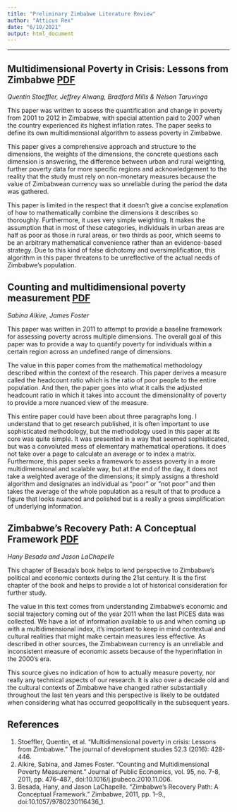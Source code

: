 ```yaml
---
title: "Preliminary Zimbabwe Literature Review"
author: "Atticus Rex"
date: "6/10/2021"
output: html_document
---
```


***
## Multidimensional Poverty in Crisis: Lessons from Zimbabwe [PDF](https://doi-org.ezproxy.lib.vt.edu/10.1080/00220388.2015.1087511)
*Quentin Stoeffler, Jeffrey Alwang, Bradford Mills & Nelson Taruvinga*

This paper was written to assess the quantification and change in poverty from 2001 to 2012 in Zimbabwe, with special attention paid to 2007 when the country experienced its highest inflation rates. The paper seeks to define its own multidimensional algorithm to assess poverty in Zimbabwe.

This paper gives a comprehensive approach and structure to the dimensions, the weights of the dimensions, the concrete questions each dimension is answering, the difference between urban and rural weighting, further poverty data for more specific regions and acknowledgement to the reality that the study must rely on non-monetary measures because the value of Zimbabwean currency was so unreliable during the period the data was gathered.

This paper is limited in the respect that it doesn’t give a concise explanation of how to mathematically combine the dimensions it describes so thoroughly. Furthermore, it uses very simple weighting. It makes the assumption that in most of these categories, individuals in urban areas are half as poor as those in rural areas, or two thirds as poor, which seems to be an arbitrary mathematical convenience rather than an evidence-based strategy. Due to this kind of false dichotomy and oversimplification, this algorithm in this paper threatens to be unreflective of the actual needs of Zimbabwe’s population.

## Counting and multidimensional poverty measurement [PDF](https://doi.org/10.1016/j.jpubeco.2010.11.006)
*Sabina Alkire, James Foster*

This paper was written in 2011 to attempt to provide a baseline framework for assessing poverty across multiple dimensions. The overall goal of this paper was to provide a way to quantify poverty for individuals within a certain region across an undefined range of dimensions.

The value in this paper comes from the mathematical methodology described within the context of the research. This paper derives a measure called the headcount ratio which is the ratio of poor people to the entire population. And then, the paper goes into what it calls the adjusted headcount ratio in which it takes into account the dimensionality of poverty to provide a more nuanced view of the measure.

This entire paper could have been about three paragraphs long. I understand that to get research published, it is often important to use sophisticated methodology, but the methodology used in this paper at its core was quite simple. It was presented in a way that seemed sophisticated, but was a convoluted mess of elementary mathematical operations. It does not take over a page to calculate an average or to index a matrix. Furthermore, this paper seeks a framework to assess poverty in a more multidimensional and scalable way, but at the end of the day, it does not take a weighted average of the dimensions; it simply assigns a threshold algorithm and designates an individual as “poor” or “not poor” and then takes the average of the whole population as a result of that to produce a figure that looks nuanced and polished but is a really a gross simplification of underlying information.

## Zimbabwe’s Recovery Path: A Conceptual Framework [PDF](https://www.sahistory.org.za/sites/default/files/file%20uploads%20/hany_besada_zimbabwe_picking_up_the_piecesbook4you.pdf)
*Hany Besada and Jason LaChapelle*

This chapter of Besada’s book helps to lend perspective to Zimbabwe’s political and economic contexts during the 21st century. It is the first chapter of the book and helps to provide a lot of historical consideration for further study.

The value in this text comes from understanding Zimbabwe’s economic and social trajectory coming out of the year 2011 when the last PICES data was collected. We have a lot of information available to us and when coming up with a multidimensional index, it’s important to keep in mind contextual and cultural realities that might make certain measures less effective. As described in other sources, the Zimbabwean currency is an unreliable and inconsistent measure of economic assets because of the hyperinflation in the 2000's era.

This source gives no indication of how to actually measure poverty, nor really any technical aspects of our research. It is also over a decade old and the cultural contexts of Zimbabwe have changed rather substantially throughout the last ten years and this perspective is  likely to be outdated when considering what has occurred geopolitically in the subsequent years.


## References
1. Stoeffler, Quentin, et al. "Multidimensional poverty in crisis: Lessons from Zimbabwe." The journal of development studies 52.3 (2016): 428-446.
2. Alkire, Sabina, and James Foster. “Counting and Multidimensional Poverty Measurement.” Journal of Public Economics, vol. 95, no. 7-8, 2011, pp. 476–487., doi:10.1016/j.jpubeco.2010.11.006.
3. Besada, Hany, and Jason LaChapelle. “Zimbabwe’s Recovery Path: A Conceptual Framework.” Zimbabwe, 2011, pp. 1–9., doi:10.1057/9780230116436_1.

